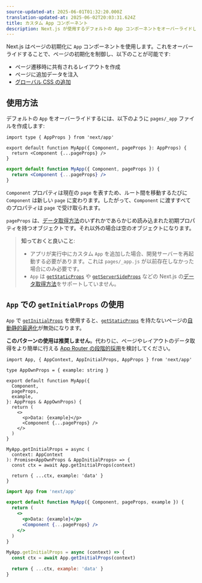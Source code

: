 ```yaml
---
source-updated-at: 2025-06-01T01:32:20.000Z
translation-updated-at: 2025-06-02T20:03:31.624Z
title: カスタム App コンポーネント
description: Next.js が使用するデフォルトの App コンポーネントをオーバーライドして、ページ初期化を制御し、すべてのページで永続するレイアウトを追加できます。
---
```


Next.js はページの初期化に `App` コンポーネントを使用します。これをオーバーライドすることで、ページの初期化を制御し、以下のことが可能です:

- ページ遷移時に共有されるレイアウトを作成
- ページに追加データを注入
- [グローバル CSS の追加](/docs/app/getting-started/css)

## 使用方法

デフォルトの `App` をオーバーライドするには、以下のように `pages/_app` ファイルを作成します:

```tsx filename="pages/_app.tsx" switcher
import type { AppProps } from 'next/app'

export default function MyApp({ Component, pageProps }: AppProps) {
  return <Component {...pageProps} />
}
```

```jsx filename="pages/_app.jsx" switcher
export default function MyApp({ Component, pageProps }) {
  return <Component {...pageProps} />
}
```

`Component` プロパティは現在の `page` を表すため、ルート間を移動するたびに `Component` は新しい `page` に変わります。したがって、`Component` に渡すすべてのプロパティは `page` で受け取られます。

`pageProps` は、[データ取得方法](/docs/pages/building-your-application/data-fetching)のいずれかであらかじめ読み込まれた初期プロパティを持つオブジェクトです。それ以外の場合は空のオブジェクトになります。

> **知っておくと良いこと**:
>
> - アプリが実行中にカスタム `App` を追加した場合、開発サーバーを再起動する必要があります。これは `pages/_app.js` が以前存在しなかった場合にのみ必要です。
> - `App` は [`getStaticProps`](/docs/pages/building-your-application/data-fetching/get-static-props) や [`getServerSideProps`](/docs/pages/building-your-application/data-fetching/get-server-side-props) などの Next.js の[データ取得方法](/docs/pages/building-your-application/data-fetching)をサポートしていません。

## `App` での `getInitialProps` の使用

`App` で [`getInitialProps`](/docs/pages/api-reference/functions/get-initial-props) を使用すると、[`getStaticProps`](/docs/pages/building-your-application/data-fetching/get-static-props) を持たないページの[自動静的最適化](/docs/pages/building-your-application/rendering/automatic-static-optimization)が無効になります。

**このパターンの使用は推奨しません**。代わりに、ページやレイアウトのデータ取得をより簡単に行える [App Router の段階的採用](/docs/app/guides/migrating/app-router-migration)を検討してください。

```tsx filename="pages/_app.tsx" switcher
import App, { AppContext, AppInitialProps, AppProps } from 'next/app'

type AppOwnProps = { example: string }

export default function MyApp({
  Component,
  pageProps,
  example,
}: AppProps & AppOwnProps) {
  return (
    <>
      <p>Data: {example}</p>
      <Component {...pageProps} />
    </>
  )
}

MyApp.getInitialProps = async (
  context: AppContext
): Promise<AppOwnProps & AppInitialProps> => {
  const ctx = await App.getInitialProps(context)

  return { ...ctx, example: 'data' }
}
```

```jsx filename="pages/_app.jsx" switcher
import App from 'next/app'

export default function MyApp({ Component, pageProps, example }) {
  return (
    <>
      <p>Data: {example}</p>
      <Component {...pageProps} />
    </>
  )
}

MyApp.getInitialProps = async (context) => {
  const ctx = await App.getInitialProps(context)

  return { ...ctx, example: 'data' }
}
```